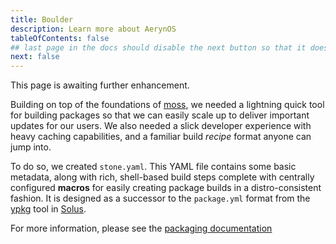 ```yaml
---
title: Boulder
description: Learn more about AerynOS
tableOfContents: false
## last page in the docs should disable the next button so that it doesn't go to the first blog post
next: false
---
```


<Aside title="Boulder">This page is awaiting further enhancement. </Aside>

Building on top of the foundations of [moss](/tooling/moss), we needed a lightning quick tool for building packages so that we can
easily scale up to deliver important updates for our users. We also needed a slick developer experience with heavy
caching capabilities, and a familiar build *recipe* format anyone can jump into.

To do so, we created `stone.yaml`. This YAML file contains some basic metadata, along with rich, shell-based build
steps complete with centrally configured **macros** for easily creating package builds in a distro-consistent fashion.
It is designed as a successor to the `package.yml` format from the [ypkg](https://github.com/getsolus/ypkg) tool in [Solus](https://getsol.us).

For more information, please see the [packaging documentation](https://aerynos.dev/packaging/)
